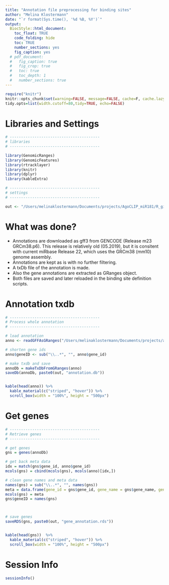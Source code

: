 ```yaml
---
title: "Annotation file preprocessing for binding sites"
author: "Melina Klostermann"
date: "`r format(Sys.time(), '%d %B, %Y')`"
output: 
  BiocStyle::html_document:
    toc_float: TRUE
    code_folding: hide
    toc: TRUE
    number_sections: yes
    fig_caption: yes
  # pdf_document:
  #   fig_caption: true
  #   fig_crop: true
  #   toc: true
  #   toc_depth: 1
  #   number_sections: true
---
```


```r
require("knitr")
knitr::opts_chunk$set(warning=FALSE, message=FALSE, cache=F, cache.lazy = FALSE)
tidy.opts=list(width.cutoff=80,tidy=TRUE, echo=FALSE)
```

# Libraries and Settings

```r
# ----------------------------------------
# libraries
# ----------------------------------------

library(GenomicRanges)
library(GenomicFeatures)
library(rtracklayer)
library(knitr)
library(dplyr)
library(kableExtra)

# ----------------------------------------
# settings
# ----------------------------------------

out <- "/Users/melinaklostermann/Documents/projects/AgoCLIP_miR181/R_github/miR181_paper/Methods/01_Annotation_preprocessing/"

```

# What was done?

- Annotations are downloaded as gff3 from GENCODE (Release m23 GRCm38.p6). This release is relatively old (05.2019), but it is consitent with current miRbase Release 22, which uses the GRCm38 (mm10) genome assembly. 
- Annotations are kept as is with no further filtering.
\newline
- A txDb file of the annotation is made.
- Also the gene annotations are extracted as GRanges object.
\newline
- Both files are saved and later reloaded in the binding site definition scripts.


# Annotation txdb

```r
# ----------------------------------------
# Process whole annotation
# ----------------------------------------

# load annotation
anno <- readGFFAsGRanges("/Users/melinaklostermann/Documents/projects/anno/gencodevM23/gencode.vM23.annotation.gff3")

# shorten gene ids
anno$geneID <- sub("\\..*", "", anno$gene_id)

# make txdb and save
annoDb = makeTxDbFromGRanges(anno)
saveDb(annoDb, paste0(out, "annotation.db"))


kable(head(anno)) %>%
  kable_material(c("striped", "hover")) %>%
  scroll_box(width = "100%", height = "500px")
```

# Get genes

```r
# ----------------------------------------
# Retrieve genes
# ----------------------------------------

# get genes
gns = genes(annoDb)

# get back meta data
idx = match(gns$gene_id, anno$gene_id)
mcols(gns) = cbind(mcols(gns), mcols(anno)[idx,])

# clean gene names and meta data
names(gns) = sub("\\..*", "", names(gns))
meta = data.frame(gene_id = gns$gene_id, gene_name = gns$gene_name, gene_type = gns$gene_type)
mcols(gns) = meta
gns$geneID = names(gns)



# save genes
saveRDS(gns, paste0(out, "gene_annotation.rds"))


kable(head(gns))  %>%
  kable_material(c("striped", "hover")) %>%
  scroll_box(width = "100%", height = "500px")
```

# Session Info

```r
sessionInfo()


```